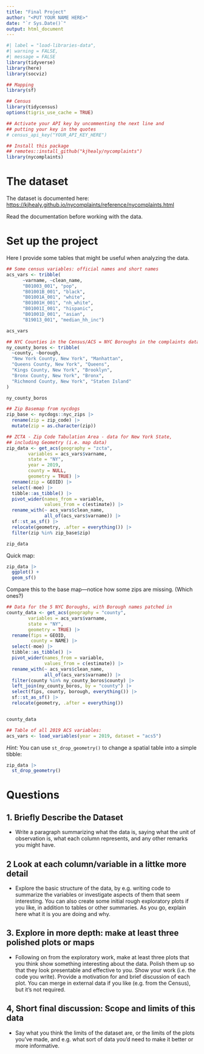 ```yaml
---
title: "Final Project"
author: "<PUT YOUR NAME HERE>"
date: "`r Sys.Date()`"
output: html_document
---
```


```r
#| label = "load-libraries-data",
#| warning = FALSE,
#| message = FALSE
library(tidyverse)
library(here)
library(socviz)

## Mapping
library(sf)

## Census
library(tidycensus)
options(tigris_use_cache = TRUE)

## Activate your API key by uncommenting the next line and 
## putting your key in the quotes
# census_api_key("YOUR_API_KEY_HERE")

## Install this package
## remotes::install_github("kjhealy/nycomplaints")
library(nycomplaints)

```

# The dataset

The dataset is documented here: <https://kjhealy.github.io/nycomplaints/reference/nycomplaints.html>

Read the documentation before working with the data.

# Set up the project

Here I provide some tables that might be useful when analyzing the data.

```r
## Some census variables: official names and short names
acs_vars <- tribble(
      ~varname, ~clean_name,
      "B01003_001", "pop",
      "B01001B_001", "black",
      "B01001A_001", "white",
      "B01001H_001", "nh_white",
      "B01001I_001", "hispanic",
      "B01001D_001", "asian",
      "B19013_001", "median_hh_inc")

acs_vars

## NYC Counties in the Census/ACS = NYC Boroughs in the complaints data 
ny_county_boros <- tribble(
  ~county, ~borough,
  "New York County, New York", "Manhattan",
  "Queens County, New York", "Queens",
  "Kings County, New York", "Brooklyn",
  "Bronx County, New York", "Bronx",
  "Richmond County, New York", "Staten Island"
)

ny_county_boros
```

```r
## Zip Basemap from nycdogs
zip_base <- nycdogs::nyc_zips |> 
  rename(zip = zip_code) |> 
  mutate(zip = as.character(zip))

## ZCTA - Zip Code Tabulation Area - data for New York State, 
## including Geometry (i.e. map data)
zip_data <- get_acs(geography = "zcta", 
        variables = acs_vars$varname, 
        state = "NY", 
        year = 2019,
        county = NULL, 
        geometry = TRUE) |> 
  rename(zip = GEOID) |> 
  select(-moe) |> 
  tibble::as_tibble() |> 
  pivot_wider(names_from = variable, 
              values_from = c(estimate)) |> 
  rename_with(~ acs_vars$clean_name, 
              all_of(acs_vars$varname)) |> 
  sf::st_as_sf() |> 
  relocate(geometry, .after = everything()) |> 
  filter(zip %in% zip_base$zip) 

zip_data
```


Quick map:

```r
zip_data |> 
  ggplot() +
  geom_sf()
```

Compare this to the base map—notice how some zips are missing. (Which ones?)


```r
## Data for the 5 NYC Boroughs, with Borough names patched in
county_data <- get_acs(geography = "county", 
        variables = acs_vars$varname, 
        state = "NY", 
        geometry = TRUE) |> 
  rename(fips = GEOID, 
         county = NAME) |> 
  select(-moe) |> 
  tibble::as_tibble() |> 
  pivot_wider(names_from = variable, 
              values_from = c(estimate)) |> 
  rename_with(~ acs_vars$clean_name, 
              all_of(acs_vars$varname)) |> 
  filter(county %in% ny_county_boros$county) |> 
  left_join(ny_county_boros, by = "county") |> 
  select(fips, county, borough, everything()) |> 
  sf::st_as_sf() |> 
  relocate(geometry, .after = everything())


county_data
```

```r
## Table of all 2019 ACS variables:
acs_vars <- load_variables(year = 2019, dataset = "acs5")
```

_Hint:_ You can use `st_drop_geometry()` to change a spatial table into a simple tibble:

```r
zip_data |> 
  st_drop_geometry()
```


# Questions

## 1. Briefly Describe the Dataset 

- Write a paragraph summarizing what the data is, saying what the unit of observation is, what each column represents, and any other remarks you might have. 

## 2 Look at each column/variable in a littke more detail 

- Explore the basic structure of the data, by e.g. writing code to summarize the variables or investigate aspects of them that seem interesting. You can also create some initial rough exploratory plots if you like, in addition to tables or other summaries. As you go, explain here what it is you are doing and why.

## 3. Explore in more depth: make at least three polished plots or maps 

- Following on from the exploratory work, make at least three plots that you think show something interesting about the data. Polish them up so that they look presentable and effective to you. Show your work (i.e. the code you write). Provide a motivation for and brief discussion of each plot. You can merge in external data if you like (e.g. from the Census), but it's not required. 

## 4, Short final discussion: Scope and limits of this data

- Say what you think the limits of the dataset are, or the limits of the plots you've made, and e.g. what sort of data you'd need to make it better or more informative.

